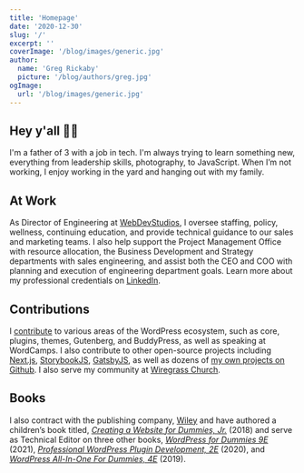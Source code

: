 ```yaml
---
title: 'Homepage'
date: '2020-12-30'
slug: '/'
excerpt: ''
coverImage: '/blog/images/generic.jpg'
author:
  name: 'Greg Rickaby'
  picture: '/blog/authors/greg.jpg'
ogImage:
  url: '/blog/images/generic.jpg'
---
```


## Hey y'all 👋🏻

I'm a father of 3 with a job in tech. I'm always trying to learn something new, everything from leadership skills, photography, to JavaScript. When I’m not working, I enjoy working in the yard and hanging out with my family.

## At Work

As Director of Engineering at [WebDevStudios](https://webdevstudios.com/), I oversee staffing, policy, wellness, continuing education, and provide technical guidance to our sales and marketing teams. I also help support the Project Management Office with resource allocation, the Business Development and Strategy departments with sales engineering, and assist both the CEO and COO with planning and execution of engineering department goals. Learn more about my professional credentials on [LinkedIn](https://www.linkedin.com/in/gregrickaby/).

## Contributions

I [contribute](https://profiles.wordpress.org/gregrickaby/) to various areas of the WordPress ecosystem, such as core, plugins, themes, Gutenberg, and BuddyPress, as well as speaking at WordCamps. I also contribute to other open-source projects including [Next.js](https://nextjs.org), [StorybookJS](https://github.com/storybookjs/storybook), [GatsbyJS](https://gatsbyjs.org), as well as dozens of [my own projects on Github](https://github.com/gregrickaby?tab=repositories). I also serve my community at [Wiregrass Church](https://wiregrasschurch.org).

## Books

I also contract with the publishing company, [Wiley](https://www.wiley.com/en-us/) and have authored a children’s book titled, [_Creating a Website for Dummies, Jr._](http://gregslink.co/create-a-website-am) (2018) and serve as Technical Editor on three other books, _[WordPress for Dummies 9E](https://smile.amazon.com/gp/product/1119696976/ref=pe_41006280_506051420_pe_re_csr_ea_lm)_ (2021), _[Professional WordPress Plugin Development, 2E](https://amzn.to/2BgCg7i)_ (2020), and _[WordPress All-In-One For Dummies, 4E](https://amzn.to/37MMDLp)_ (2019).
